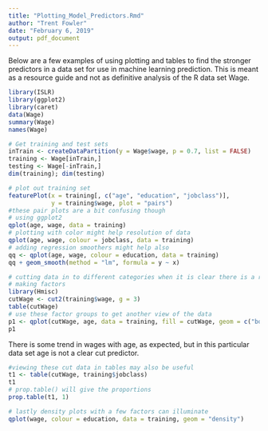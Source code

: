 ```yaml
---
title: "Plotting_Model_Predictors.Rmd"
author: "Trent Fowler"
date: "February 6, 2019"
output: pdf_document
---
```

Below are a few examples of using plotting and tables to find the stronger predictors in a data set for use in machine learning prediction. This is meant as a resource guide and not as definitive analysis of the R data set Wage. 

```r
library(ISLR)
library(ggplot2)
library(caret)
data(Wage)
summary(Wage)
names(Wage)
```

```r
# Get training and test sets
inTrain <- createDataPartition(y = Wage$wage, p = 0.7, list = FALSE)
training <- Wage[inTrain,]
testing <- Wage[-inTrain,]
dim(training); dim(testing)
```

```r
# plot out training set
featurePlot(x = training[, c("age", "education", "jobclass")], 
            y = training$wage, plot = "pairs")
#these pair plots are a bit confusing though
# using ggplot2
qplot(age, wage, data = training)
# plotting with color might help resolution of data
qplot(age, wage, colour = jobclass, data = training)
# adding regression smoothers might help also 
qq <- qplot(age, wage, colour = education, data = training)
qq + geom_smooth(method = "lm", formula = y ~ x)

```

```r
# cutting data in to different categories when it is clear there is a relationship
# making factors
library(Hmisc)
cutWage <- cut2(training$wage, g = 3)
table(cutWage)
# use these factor groups to get another view of the data
p1 <- qplot(cutWage, age, data = training, fill = cutWage, geom = c("boxplot"))
p1 
```
There is some trend in wages with age, as expected, but in this particular data set age is not a clear cut predictor. 

```r
#viewing these cut data in tables may also be useful
t1 <- table(cutWage, training$jobclass)
t1
# prop.table() will give the proportions
prop.table(t1, 1)
```

```r
# lastly density plots with a few factors can illuminate
qplot(wage, colour = education, data = training, geom = "density")
```
